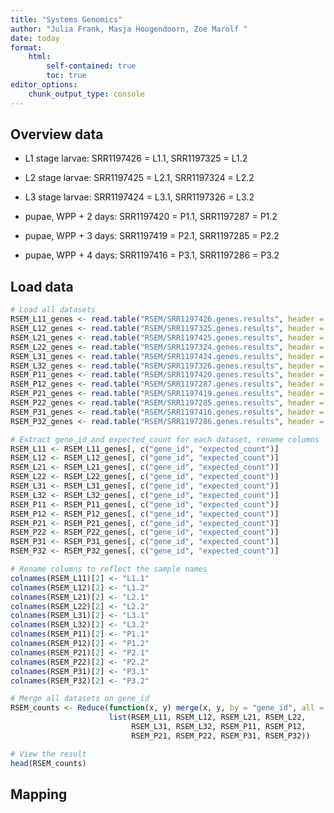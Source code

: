 ```yaml
---
title: "Systems Genomics"
author: "Julia Frank, Masja Hoogendoorn, Zoe Marolf "
date: today
format: 
    html:
        self-contained: true
        toc: true
editor_options: 
    chunk_output_type: console
---
```


## Overview data

-   L1 stage larvae: SRR1197426 = L1.1, SRR1197325 = L1.2

-   L2 stage larvae: SRR1197425 = L2.1, SRR1197324 = L2.2

-   L3 stage larvae: SRR1197424 = L3.1, SRR1197326 = L3.2

-   pupae, WPP + 2 days: SRR1197420 = P1.1, SRR1197287 = P1.2

-   pupae, WPP + 3 days: SRR1197419 = P2.1, SRR1197285 = P2.2

-   pupae, WPP + 4 days: SRR1197416 = P3.1, SRR1197286 = P3.2

## Load data

```r
# Load all datasets
RSEM_L11_genes <- read.table("RSEM/SRR1197426.genes.results", header = TRUE)
RSEM_L12_genes <- read.table("RSEM/SRR1197325.genes.results", header = TRUE)
RSEM_L21_genes <- read.table("RSEM/SRR1197425.genes.results", header = TRUE)
RSEM_L22_genes <- read.table("RSEM/SRR1197324.genes.results", header = TRUE)
RSEM_L31_genes <- read.table("RSEM/SRR1197424.genes.results", header = TRUE)
RSEM_L32_genes <- read.table("RSEM/SRR1197326.genes.results", header = TRUE)
RSEM_P11_genes <- read.table("RSEM/SRR1197420.genes.results", header = TRUE)
RSEM_P12_genes <- read.table("RSEM/SRR1197287.genes.results", header = TRUE)
RSEM_P21_genes <- read.table("RSEM/SRR1197419.genes.results", header = TRUE)
RSEM_P22_genes <- read.table("RSEM/SRR1197285.genes.results", header = TRUE)
RSEM_P31_genes <- read.table("RSEM/SRR1197416.genes.results", header = TRUE)
RSEM_P32_genes <- read.table("RSEM/SRR1197286.genes.results", header = TRUE)

# Extract gene_id and expected_count for each dataset, rename columns
RSEM_L11 <- RSEM_L11_genes[, c("gene_id", "expected_count")]
RSEM_L12 <- RSEM_L12_genes[, c("gene_id", "expected_count")]
RSEM_L21 <- RSEM_L21_genes[, c("gene_id", "expected_count")]
RSEM_L22 <- RSEM_L22_genes[, c("gene_id", "expected_count")]
RSEM_L31 <- RSEM_L31_genes[, c("gene_id", "expected_count")]
RSEM_L32 <- RSEM_L32_genes[, c("gene_id", "expected_count")]
RSEM_P11 <- RSEM_P11_genes[, c("gene_id", "expected_count")]
RSEM_P12 <- RSEM_P12_genes[, c("gene_id", "expected_count")]
RSEM_P21 <- RSEM_P21_genes[, c("gene_id", "expected_count")]
RSEM_P22 <- RSEM_P22_genes[, c("gene_id", "expected_count")]
RSEM_P31 <- RSEM_P31_genes[, c("gene_id", "expected_count")]
RSEM_P32 <- RSEM_P32_genes[, c("gene_id", "expected_count")]

# Rename columns to reflect the sample names
colnames(RSEM_L11)[2] <- "L1.1"
colnames(RSEM_L12)[2] <- "L1.2"
colnames(RSEM_L21)[2] <- "L2.1"
colnames(RSEM_L22)[2] <- "L2.2"
colnames(RSEM_L31)[2] <- "L3.1"
colnames(RSEM_L32)[2] <- "L3.2"
colnames(RSEM_P11)[2] <- "P1.1"
colnames(RSEM_P12)[2] <- "P1.2"
colnames(RSEM_P21)[2] <- "P2.1"
colnames(RSEM_P22)[2] <- "P2.2"
colnames(RSEM_P31)[2] <- "P3.1"
colnames(RSEM_P32)[2] <- "P3.2"

# Merge all datasets on gene_id
RSEM_counts <- Reduce(function(x, y) merge(x, y, by = "gene_id", all = TRUE),
                      list(RSEM_L11, RSEM_L12, RSEM_L21, RSEM_L22, 
                           RSEM_L31, RSEM_L32, RSEM_P11, RSEM_P12, 
                           RSEM_P21, RSEM_P22, RSEM_P31, RSEM_P32))

# View the result
head(RSEM_counts)

```

## Mapping

```r

```
